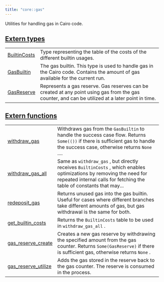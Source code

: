 ```yaml
---
title: "core::gas"
---
```



Utilities for handling gas in Cairo code.



## [Extern types](./core-gas-extern_types)

| | |
|:---|:---|
| [BuiltinCosts](./core-gas-BuiltinCosts) | Type representing the table of the costs of the different builtin usages. |
| [GasBuiltin](./core-gas-GasBuiltin) | The gas builtin. This type is used to handle gas in the Cairo code. Contains the amount of gas available for the current run. |
| [GasReserve](./core-gas-GasReserve) | Represents a gas reserve. Gas reserves can be created at any point using gas from the gas counter, and can be utilized at a later point in time. |

## [Extern functions](./core-gas-extern_functions)

| | |
|:---|:---|
| [withdraw_gas](./core-gas-withdraw_gas) | Withdraws gas from the `GasBuiltin`  to handle the success case flow. Returns `Some(())`  if there is sufficient gas to handle the success case, otherwise returns `None` .... |
| [withdraw_gas_all](./core-gas-withdraw_gas_all) | Same as `withdraw_gas` , but directly receives `BuiltinCosts` , which enables optimizations by removing the need for repeated internal calls for fetching the table of constants that may... |
| [redeposit_gas](./core-gas-redeposit_gas) | Returns unused gas into the gas builtin. Useful for cases where different branches take different amounts of gas, but gas withdrawal is the same for both. |
| [get_builtin_costs](./core-gas-get_builtin_costs) | Returns the `BuiltinCosts`  table to be used in `withdraw_gas_all` . |
| [gas_reserve_create](./core-gas-gas_reserve_create) | Creates a new gas reserve by withdrawing the specified amount from the gas counter. Returns `Some(GasReserve)`  if there is sufficient gas, otherwise returns `None` . |
| [gas_reserve_utilize](./core-gas-gas_reserve_utilize) | Adds the gas stored in the reserve back to the gas counter. The reserve is consumed in the process. |
